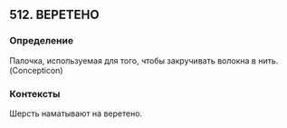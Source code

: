## 512. ВЕРЕТЕНО
### Определение
Палочка, используемая для того, чтобы закручивать волокна в нить. (Concepticon)

### Контексты
Шерсть наматывают на веретено.

